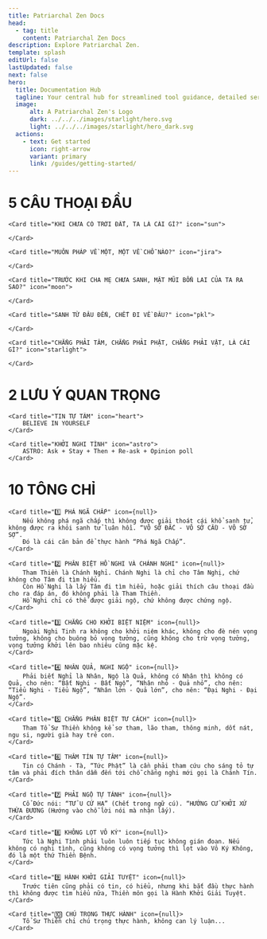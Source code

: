```yaml
---
title: Patriarchal Zen Docs
head:
  - tag: title
    content: Patriarchal Zen Docs
description: Explore Patriarchal Zen.
template: splash
editUrl: false
lastUpdated: false
next: false
hero:
  title: Documentation Hub
  tagline: Your central hub for streamlined tool guidance, detailed service docs, and project support.
  image:
      alt: A Patriarchal Zen's Logo
      dark: ../../../images/starlight/hero.svg
      light: ../../../images/starlight/hero_dark.svg
  actions:
    - text: Get started
      icon: right-arrow
      variant: primary
      link: /guides/getting-started/
---
```


<h1>5 CÂU THOẠI ĐẦU</h1>

<CardGrid stagger>

    <Card title="KHI CHƯA CÓ TRỜI ĐẤT, TA LÀ CÁI GÌ?" icon="sun">

    </Card>

    <Card title="MUÔN PHÁP VỀ MỘT, MỘT VỀ CHỖ NÀO?" icon="jira">

    </Card>

    <Card title="TRƯỚC KHI CHA MẸ CHƯA SANH, MẶT MŨI BỔN LAI CỦA TA RA SAO?" icon="moon">

    </Card>

    <Card title="SANH TỪ ĐÂU ĐẾN, CHẾT ĐI VỀ ĐÂU?" icon="pkl">

    </Card>

    <Card title="CHẲNG PHẢI TÂM, CHẲNG PHẢI PHẬT, CHẲNG PHẢI VẬT, LÀ CÁI GÌ?" icon="starlight">

    </Card>

</CardGrid>

<h1>2 LƯU Ý QUAN TRỌNG</h1>

<CardGrid stagger>

    <Card title="TIN TỰ TÂM" icon="heart">
        BELIEVE IN YOURSELF
    </Card>

    <Card title="KHỞI NGHI TÌNH" icon="astro">
        ASTRO: Ask + Stay + Then + Re-ask + Opinion poll
    </Card>

</CardGrid>


<h1>10 TÔNG CHỈ</h1>

<CardGrid stagger>

    <Card title="1️⃣ PHÁ NGÃ CHẤP" icon={null}>
        Nếu không phá ngã chấp thì không được giải thoát cái khổ sanh tử, không được ra khỏi sanh tử luân hồi. “VÔ SỞ ĐẮC - VÔ SỞ CẦU - VÔ SỞ SỢ”.
        Đó là cái căn bản để thực hành “Phá Ngã Chấp”.
    </Card>

    <Card title="2️⃣ PHÂN BIỆT HỒ NGHI VÀ CHÁNH NGHI" icon={null}>
        Tham Thiền là Chánh Nghỉ. Chánh Nghi là chỉ cho Tâm Nghị, chứ không cho Tâm đi tìm hiểu.
        Còn Hồ Nghi là lấy Tâm đi tìm hiểu, hoặc giải thích câu thoại đầu cho ra đáp án, đó không phải là Tham Thiền.
        Hồ Nghi chỉ có thế được giải ngộ, chứ không được chứng ngộ.
    </Card>

    <Card title="3️⃣ CHẲNG CHO KHỞI BIỆT NIỆM" icon={null}>
        Ngoài Nghi Tinh ra không cho khởi niệm khác, không cho đè nén vọng tưởng, không cho buông bỏ vọng tưởng, cũng không cho trừ vọng tưởng, vọng tưởng khởi lên bao nhiêu cũng mặc kệ.
    </Card>

    <Card title="4️⃣ NHÂN QUẢ, NGHI NGỘ" icon={null}>
        Phải biết Nghỉ là Nhân, Ngộ là Quả, không có Nhân thì không có Quả, cho nên: “Bất Nghi - Bất Ngộ”, “Nhân nhỏ - Quả nhỏ”, cho nên: “Tiểu Nghi - Tiểu Ngộ”, “Nhân lớn - Quả lớn”, cho nên: “Đại Nghi - Đại Ngộ”.
    </Card>

    <Card title="5️⃣ CHẲNG PHÂN BIỆT TƯ CÁCH" icon={null}>
        Tham Tổ Sư Thiền không kể sơ tham, lão tham, thông minh, dốt nát, ngu si, người già hay trẻ con.
    </Card>

    <Card title="6️⃣ THÂM TÍN TỰ TÂM" icon={null}>
        Tin có Chánh - Tà, “Tức Phật” là cần phải tham cứu cho sáng tỏ tự tâm và phải đích thân dẫm đến tới chỗ chẳng nghi mới gọi là Chánh Tín.
    </Card>

    <Card title="7️⃣ PHẢI NGỘ TỰ TÁNH" icon={null}>
        Cổ Đức nói: “TỬ U CỨ HẠ” (Chết trong ngữ cú). “HƯỚNG CỬ KHỞI XỨ THỪA ĐƯƠNG (Hướng vào chỗ lời nói mà nhận lấy).
    </Card>

    <Card title="8️⃣ KHÔNG LỌT VÔ KÝ" icon={null}>
        Tức là Nghi Tình phải luôn luôn tiếp tục không gián đoạn. Nếu không có nghi tình, cũng không có vọng tưởng thì lọt vào Vô Ký Không, đó là một thứ Thiền Bệnh.
    </Card>

    <Card title="9️⃣ HÀNH KHỞI GIẢI TUYỆT" icon={null}>
        Trước tiên cũng phải có tin, có hiểu, nhưng khi bắt đầu thực hành thì không được tìm hiểu nữa, Thiền môn gọi là Hành Khởi Giải Tuyệt.
    </Card>

    <Card title="🔟 CHÚ TRỌNG THỰC HÀNH" icon={null}>
        Tổ Sư Thiền chỉ chú trọng thực hành, không can lý luận...
    </Card>
</CardGrid>
